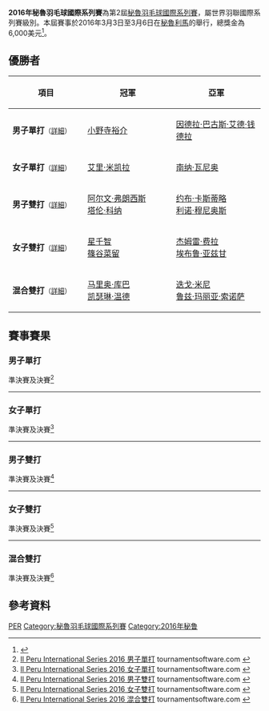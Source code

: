{{noteTA|G1=Badminton}}
{{infobox badminton event
|name           = 2016年秘魯羽毛球國際系列賽
|image          = 
|size           = 
|caption        =
|dates          = 2016年3月3日－3月6日
|number_edition =第2屆
|level          = 4B
|prize_money    = 6,000美元
|location       = {{PER}}[[利馬|利馬]]
|venue          = TBC
|previous       = 2015年秘魯羽毛球國際系列賽
|next           = 2017年秘魯羽毛球國際系列賽
}}
'''2016年秘魯羽毛球國際系列賽'''為第2屆[[秘魯羽毛球國際系列賽|秘魯羽毛球國際系列賽]]，屬世界羽聯國際系列賽級別。本屆賽事於2016年3月3日至3月6日在[[秘魯|秘魯]][[利馬|利馬]]的舉行，總獎金為6,000美元<ref>{{cite web|title=INVITATION - II PERU INTERNATIONAL SERIES 2015|url=http://www.bwfbadminton.org/tournamentcalendar_event.aspx?id=28515|publisher=Federación Deportiva Peruana de Bádminton (FDPB)|accessdate=2016-09-03|archive-date=2016-09-14|archive-url=https://web.archive.org/web/20160914235454/http://www.bwfbadminton.org/tournamentcalendar_event.aspx?id=28515|dead-url=no}}{{en}}</ref>。

== 優勝者 ==
{| class=wikitable style="font-size:small"
!width="200"|項目
!width="250"|冠軍
!width="250"|亞軍
|-
|'''男子單打'''<small>（[[#男子單打|詳細]]）</small>
|{{flagicon|JPN}} [[小野寺裕介|小野寺裕介]]
|{{flagicon|ITA}} [[因德拉·巴古斯·艾德·钱德拉|因德拉·巴古斯·艾德·钱德拉]]
|-
|'''女子單打'''<small>（[[#女子單打|詳細]]）</small>
|{{flagicon|FIN}} [[艾里·米凯拉|艾里·米凯拉]]
|{{flagicon|FIN}} [[南纳·瓦尼奥|南纳·瓦尼奥]]
|-
|'''男子雙打'''<small>（[[#男子雙打|詳細]]）</small>
|{{flagicon|IND}} [[阿尔文·弗朗西斯|阿尔文·弗朗西斯]]<br/>{{flagicon|IND}} [[塔伦·科纳|塔伦·科纳]]
|{{flagicon|MEX}} [[约布·卡斯蒂略|约布·卡斯蒂略]]<br/>{{flagicon|MEX}} [[利诺·穆尼奥斯|利诺·穆尼奥斯]]
|-
|'''女子雙打'''<small>（[[#女子雙打|詳細]]）</small>
|{{flagicon|JPN}} [[星千智|星千智]]<br/>{{flagicon|JPN}} [[篠谷菜留|篠谷菜留]]
|{{flagicon|TUR}} [[杰姆雷·费拉|杰姆雷·费拉]]<br/>{{flagicon|TUR}} [[埃布鲁·亚兹甘|埃布鲁·亚兹甘]]
|-
|'''混合雙打'''<small>（[[#混合雙打|詳細]]）</small>
|{{flagicon|PER}} [[马里奥·库巴|马里奥·库巴]]<br/>{{flagicon|PER}} [[凯瑟琳·温德|凯瑟琳·温德]]
|{{flagicon|PER}} [[迭戈·米尼|迭戈·米尼]]<br/>{{flagicon|PER}} [[鲁兹·玛丽亚·索诺萨|鲁兹·玛丽亚·索诺萨]]
|}

== 賽事賽果 ==
=== 男子單打 ===
;準決賽及決賽<ref name="MS">[http://bwf.tournamentsoftware.com/sport/draw.aspx?id=640A3402-43F7-43C7-9FCD-C0E77129ED80&draw=5 II Peru International Series 2016 男子單打] {{Wayback|url=http://bwf.tournamentsoftware.com/sport/draw.aspx?id=640A3402-43F7-43C7-9FCD-C0E77129ED80&draw=5 |date=20170510093349 }} tournamentsoftware.com {{en}}</ref>
{{4TeamBracket-Tennis3-v2
| team-width=200
| RD1-seed1=
| RD1-team1='''{{nowrap|{{flagicon|ITA}} [[因德拉·巴古斯·艾德·钱德拉|因德拉·巴古斯·艾德·钱德拉]]}}
| RD1-score1-1='''21
| RD1-score1-2='''21
| RD1-score1-3=
| RD1-seed2=3
| RD1-team2={{flagicon|AUT}} [[卢卡·瓦贝尔|卢卡·瓦贝尔]]
| RD1-score2-1=15
| RD1-score2-2=17
| RD1-score2-3=

| RD1-seed3=
| RD1-team3='''{{flagicon|JPN}} [[小野寺裕介|小野寺裕介]]
| RD1-score3-1='''21
| RD1-score3-2='''21
| RD1-score3-3=
| RD1-seed4=
| RD1-team4={{flagicon|USA}} [[比约恩·赛根|比约恩·赛根]]
| RD1-score4-1=13
| RD1-score4-2=15
| RD1-score4-3=

| RD2-seed1=
| RD2-team1={{nowrap|{{flagicon|ITA}} [[因德拉·巴古斯·艾德·钱德拉|因德拉·巴古斯·艾德·钱德拉]]}}
| RD2-score1-1=9
| RD2-score1-2=10
| RD2-score1-3=
| RD2-seed2=
| RD2-team2='''{{flagicon|JPN}} [[小野寺裕介|小野寺裕介]]
| RD2-score2-1='''21
| RD2-score2-2='''21
| RD2-score2-3=
}}
----

=== 女子單打 ===
;準決賽及決賽<ref name="WS">[http://bwf.tournamentsoftware.com/sport/draw.aspx?id=640A3402-43F7-43C7-9FCD-C0E77129ED80&draw=4 II Peru International Series 2016 女子單打] {{Wayback|url=http://bwf.tournamentsoftware.com/sport/draw.aspx?id=640A3402-43F7-43C7-9FCD-C0E77129ED80&draw=4 |date=20170510093326 }} tournamentsoftware.com {{en}}</ref>
{{4TeamBracket-Tennis3-v2
| team-width=200
| RD1-seed1=
| RD1-team1={{flagicon|LTU}} [[厄维尔·斯塔普赛蒂特|厄维尔·斯塔普赛蒂特]]
| RD1-score1-1=13
| RD1-score1-2=20
| RD1-score1-3=
| RD1-seed2=3
| RD1-team2='''{{flagicon|FIN}} [[艾里·米凯拉|艾里·米凯拉]]
| RD1-score2-1='''21
| RD1-score2-2='''22
| RD1-score2-3=

| RD1-seed3=4
| RD1-team3='''{{flagicon|FIN}} [[南纳·瓦尼奥|南纳·瓦尼奥]]
| RD1-score3-1='''21
| RD1-score3-2='''21
| RD1-score3-3=
| RD1-seed4=
| RD1-team4={{flagicon|TUR}} [[杰姆雷·费拉|杰姆雷·费拉]]
| RD1-score4-1=13
| RD1-score4-2=18
| RD1-score4-3=

| RD2-seed1=
| RD2-team1='''{{flagicon|FIN}} [[艾里·米凯拉|艾里·米凯拉]]
| RD2-score1-1='''21
| RD2-score1-2='''21
| RD2-score1-3=
| RD2-seed2=4
| RD2-team2={{flagicon|FIN}} [[南纳·瓦尼奥|南纳·瓦尼奥]]
| RD2-score2-1=13
| RD2-score2-2=17
| RD2-score2-3=
}}
----

=== 男子雙打 ===
;準決賽及決賽<ref name="MD">[http://bwf.tournamentsoftware.com/sport/draw.aspx?id=640A3402-43F7-43C7-9FCD-C0E77129ED80&draw=3 II Peru International Series 2016 男子雙打] {{Wayback|url=http://bwf.tournamentsoftware.com/sport/draw.aspx?id=640A3402-43F7-43C7-9FCD-C0E77129ED80&draw=3 |date=20170510093143 }} tournamentsoftware.com {{en}}</ref>
{{4TeamBracket-Tennis3-v2
| team-width=200
| RD1-seed1=1
| RD1-team1='''{{flagicon|MEX}} [[约布·卡斯蒂略|约布·卡斯蒂略]]<br/> {{flagicon|MEX}} [[利诺·穆尼奥斯|利诺·穆尼奥斯]]
| RD1-score1-1='''21
| RD1-score1-2='''21
| RD1-score1-3=
| RD1-seed2=
| RD1-team2={{flagicon|CHI}} [[Cristian_Araya|Cristian Araya]]<br/> {{flagicon|CHI}} [[Jose_Undurraga|Jose Undurraga]]
| RD1-score2-1=6
| RD1-score2-2=12
| RD1-score2-3=

| RD1-seed3=
| RD1-team3={{nowrap|{{flagicon|PER}} [[Nicolas_Macias|Nicolas Macias]]<br/> {{flagicon|PER}} [[Gustavo_Alfredo_Salazar|Gustavo Alfredo Salazar]]}}
| RD1-score3-1=8
| RD1-score3-2=9
| RD1-score3-3=
| RD1-seed4=2
| RD1-team4='''{{flagicon|IND}} [[阿尔文·弗朗西斯|阿尔文·弗朗西斯]]<br/> {{flagicon|IND}} [[塔伦·科纳|塔伦·科纳]]
| RD1-score4-1='''21
| RD1-score4-2='''21
| RD1-score4-3=

| RD2-seed1=1
| RD2-team1={{flagicon|MEX}} [[约布·卡斯蒂略|约布·卡斯蒂略]]<br/> {{flagicon|MEX}} [[利诺·穆尼奥斯|利诺·穆尼奥斯]]
| RD2-score1-1=8
| RD2-score1-2=12
| RD2-score1-3=
| RD2-seed2=
| RD2-team2='''{{flagicon|IND}} [[阿尔文·弗朗西斯|阿尔文·弗朗西斯]]<br/> {{flagicon|IND}} [[塔伦·科纳|塔伦·科纳]]
| RD2-score2-1='''21
| RD2-score2-2='''21
| RD2-score2-3=
}}
----

=== 女子雙打 ===
;準決賽及決賽<ref name="WD">[http://bwf.tournamentsoftware.com/sport/draw.aspx?id=640A3402-43F7-43C7-9FCD-C0E77129ED80&draw=2 II Peru International Series 2016 女子雙打] {{Wayback|url=http://bwf.tournamentsoftware.com/sport/draw.aspx?id=640A3402-43F7-43C7-9FCD-C0E77129ED80&draw=2 |date=20170510093735 }} tournamentsoftware.com {{en}}</ref>
{{4TeamBracket-Tennis3-v2
| team-width=200
| RD1-seed1=1
| RD1-team1='''{{flagicon|TUR}} [[杰姆雷·费拉|杰姆雷·费拉]]<br/> {{flagicon|TUR}} [[埃布鲁·亚兹甘|埃布鲁·亚兹甘]]
| RD1-score1-1='''21
| RD1-score1-2=''14
| RD1-score1-3=
| RD1-seed2=
| RD1-team2={{nowrap|{{flagicon|PER}} [[寶拉·拉托雷·瑞格|寶拉·拉托雷·瑞格]]<br/> {{flagicon|PER}} [[鲁兹·玛丽亚·索诺萨|鲁兹·玛丽亚·索诺萨]] （中途退出）}}
| RD1-score2-1=10
| RD1-score2-2=''8
| RD1-score2-3=

| RD1-seed3=
| RD1-team3='''{{flagicon|JPN}} [[星千智|星千智]]<br/> {{flagicon|JPN}} [[篠谷菜留|篠谷菜留]]
| RD1-score3-1='''21
| RD1-score3-2='''21
| RD1-score3-3=
| RD1-seed4=2
| RD1-team4={{flagicon|PER}} [[丹妮拉·马西亚斯|丹妮拉·马西亚斯]]<br/> {{flagicon|PER}} [[西村丹妮卡|西村丹妮卡]]
| RD1-score4-1=10
| RD1-score4-2=13
| RD1-score4-3=

| RD2-seed1=1
| RD2-team1={{flagicon|TUR}} [[杰姆雷·费拉|杰姆雷·费拉]]<br/> {{flagicon|TUR}} [[埃布鲁·亚兹甘|埃布鲁·亚兹甘]]
| RD2-score1-1=5
| RD2-score1-2=7
| RD2-score1-3=
| RD2-seed2=
| RD2-team2='''{{flagicon|JPN}} [[星千智|星千智]]<br/> {{flagicon|JPN}} [[篠谷菜留|篠谷菜留]]
| RD2-score2-1='''21
| RD2-score2-2='''21
| RD2-score2-3=
}}
----

=== 混合雙打 ===
;準決賽及決賽<ref name="XD">[http://bwf.tournamentsoftware.com/sport/draw.aspx?id=640A3402-43F7-43C7-9FCD-C0E77129ED80&draw=1 II Peru International Series 2016 混合雙打] {{Wayback|url=http://bwf.tournamentsoftware.com/sport/draw.aspx?id=640A3402-43F7-43C7-9FCD-C0E77129ED80&draw=1 |date=20170510093320 }} tournamentsoftware.com {{en}}</ref>
{{4TeamBracket-Tennis3-v2
| team-width=200
| RD1-seed1=1
| RD1-team1='''{{flagicon|PER}} [[马里奥·库巴|马里奥·库巴]]<br/> {{flagicon|PER}} [[凯瑟琳·温德|凯瑟琳·温德]]
| RD1-score1-1=
| RD1-score1-2=
| RD1-score1-3=
| RD1-seed2=WDN
| RD1-team2={{nowrap|{{flagicon|PER}} [[布鲁诺·巴鲁埃托·德萨|布鲁诺·巴鲁埃托·德萨]]<br/> {{flagicon|PER}} [[寶拉·拉托雷·瑞格|寶拉·拉托雷·瑞格]] （退賽）}}
| RD1-score2-1=
| RD1-score2-2=
| RD1-score2-3=

| RD1-seed3=
| RD1-team3='''{{flagicon|PER}} [[迭戈·米尼|迭戈·米尼]]<br/> {{flagicon|PER}} [[鲁兹·玛丽亚·索诺萨|鲁兹·玛丽亚·索诺萨]]
| RD1-score3-1=
| RD1-score3-2=
| RD1-score3-3=
| RD1-seed4=2
| RD1-team4={{nowrap|{{flagicon|VEN}} [[Jhonatan_Wu_Zheng|Jhonatan Wu Zheng]]<br/> {{flagicon|VEN}} [[Damaris_Mercedes_Ortiz_Parada|Damaris Mercedes Ortiz Parada]] （退賽）}}
| RD1-score4-1=
| RD1-score4-2=
| RD1-score4-3=

| RD2-seed1=1
| RD2-team1='''{{flagicon|PER}} [[马里奥·库巴|马里奥·库巴]]<br/> {{flagicon|PER}} [[凯瑟琳·温德|凯瑟琳·温德]]
| RD2-score1-1='''23
| RD2-score1-2='''21
| RD2-score1-3=
| RD2-seed2=
| RD2-team2={{flagicon|PER}} [[迭戈·米尼|迭戈·米尼]]<br/> {{flagicon|PER}} [[鲁兹·玛丽亚·索诺萨|鲁兹·玛丽亚·索诺萨]]
| RD2-score2-1=21
| RD2-score2-2=12
| RD2-score2-3=
}}

== 參考資料 ==
{{Reflist}}

[[Category:2016年世界羽聯國際系列賽|PER]]
[[Category:秘魯羽毛球國際系列賽|Category:秘魯羽毛球國際系列賽]]
[[Category:2016年秘鲁|Category:2016年秘鲁]]
